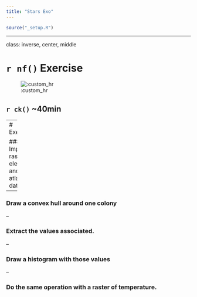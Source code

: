 ```yaml
---
title: "Stars Exo"
---
```



```r
source("_setup.R")
```

---

class: inverse, center, middle

# `r nf()` Exercise

![:custom_hr]()

## `r ck()` ~40min


---
# Exercise

### Import a raster of elevation and the atlas data 

--

### Draw a convex hull around one colony 

--

### Extract the values associated.

--

### Draw a histogram with those values 

--

### Do the same operation with a raster of temperature. 

